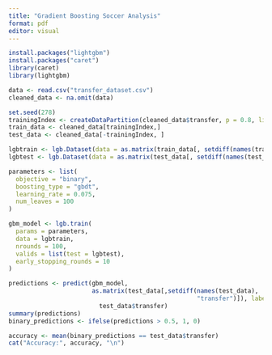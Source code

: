 ```yaml
---
title: "Gradient Boosting Soccer Analysis"
format: pdf
editor: visual
---
```


```r
install.packages("lightgbm")
install.packages("caret")
library(caret)
library(lightgbm)
```

```r
data <- read.csv("transfer_dataset.csv")
cleaned_data <- na.omit(data)

```

```r
set.seed(278)
trainingIndex <- createDataPartition(cleaned_data$transfer, p = 0.8, list = FALSE)
train_data <- cleaned_data[trainingIndex,]
test_data <- cleaned_data[-trainingIndex, ]
```

```r
lgbtrain <- lgb.Dataset(data = as.matrix(train_data[, setdiff(names(train_data), "transfer")]), label = train_data$transfer)
lgbtest <- lgb.Dataset(data = as.matrix(test_data[, setdiff(names(test_data), "transfer")]), label = test_data$transfer)
```

```r
parameters <- list(
  objective = "binary",
  boosting_type = "gbdt",
  learning_rate = 0.075,
  num_leaves = 100
)
```

```r
gbm_model <- lgb.train(
  params = parameters,
  data = lgbtrain,
  nrounds = 100,
  valids = list(test = lgbtest),
  early_stopping_rounds = 10
)
```

```r
predictions <- predict(gbm_model,
                       as.matrix(test_data[,setdiff(names(test_data),
                                                    "transfer")]), label =
                         test_data$transfer)
summary(predictions)
binary_predictions <- ifelse(predictions > 0.5, 1, 0)

accuracy <- mean(binary_predictions == test_data$transfer)
cat("Accuracy:", accuracy, "\n")
```
